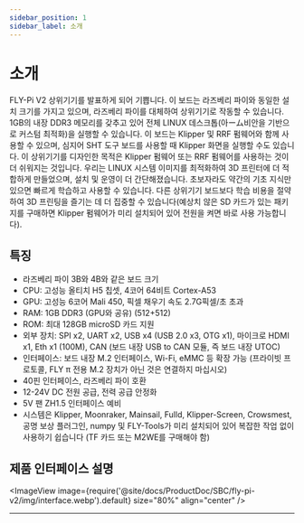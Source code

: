 ```yaml
---
sidebar_position: 1
sidebar_label: 소개
---
```


# 소개

FLY-Pi V2 상위기기를 발표하게 되어 기쁩니다. 이 보드는 라즈베리 파이와 동일한 설치 크기를 가지고 있으며, 라즈베리 파이를 대체하여 상위기기로 작동할 수 있습니다. 1GB의 내장 DDR3 메모리를 갖추고 있어 전체 LINUX 데스크톱(아ーム비안을 기반으로 커스텀 최적화)을 실행할 수 있습니다. 이 보드는 Klipper 및 RRF 펌웨어와 함께 사용할 수 있으며, 심지어 SHT 도구 보드를 사용할 때 Klipper 화면을 실행할 수도 있습니다.
이 상위기기를 디자인한 목적은 Klipper 펌웨어 또는 RRF 펌웨어를 사용하는 것이 더 쉬워지는 것입니다. 우리는 LINUX 시스템 이미지를 최적화하여 3D 프린터에 더 적합하게 만들었으며, 설치 및 운영이 더 간단해졌습니다. 초보자라도 약간의 기초 지식만 있으면 빠르게 학습하고 사용할 수 있습니다. 다른 상위기기 보드보다 학습 비용을 절약하여 3D 프린팅을 즐기는 데 더 집중할 수 있습니다(예상치 않은 SD 카드가 있는 패키지를 구매하면 Klipper 펌웨어가 미리 설치되어 있어 전원을 켜면 바로 사용 가능합니다).

## 특징

* 라즈베리 파이 3B와 4B와 같은 보드 크기
* CPU: 고성능 올티치 H5 칩셋, 4코어 64비트 Cortex-A53
* GPU: 고성능 6코어 Mali 450, 픽셀 채우기 속도 2.7G픽셀/초 초과
* RAM: 1GB DDR3 (GPU와 공유) (512+512)
* ROM: 최대 128GB microSD 카드 지원
* 외부 장치: SPI x2, UART x2, USB x4 (USB 2.0 x3, OTG x1), 마이크로 HDMI x1, Eth x1 (100M), CAN (보드 내장 USB to CAN 모듈, 즉 보드 내장 UTOC)
* 인터페이스: 보드 내장 M.2 인터페이스, Wi-Fi, eMMC 등 확장 가능 (프라이빗 프로토콜, FLY π 전용 M.2 장치가 아닌 것은 연결하지 마십시오)
* 40핀 인터페이스, 라즈베리 파이 호환
* 12-24V DC 전원 공급, 전력 공급 안정화
* 5V 팬 ZH1.5 인터페이스 예비
* 시스템은 Klipper, Moonraker, Mainsail, Fulld, Klipper-Screen, Crowsmest, 공명 보상 플러그인, numpy 및 FLY-Tools가 미리 설치되어 있어 복잡한 작업 없이 사용하기 쉽습니다 (TF 카드 또는 M2WE를 구매해야 함)

## 제품 인터페이스 설명

<ImageView image={require('@site/docs/ProductDoc/SBC/fly-pi-v2/img/interface.webp').default} size="80%" align="center" />

----

